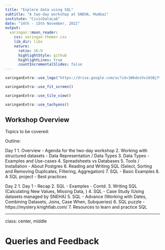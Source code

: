```yaml
---
title: "Explore data using SQL"
subtitle: "A two-day workshop at SNEHA, Mumbai"
institute: "CivicDataLab"
date: "14th - 15th November, 2022"
output:
  xaringan::moon_reader:
    css: xaringan-themer.css
    lib_dir: libs
    nature:
      ratio: 16:9
      highlightStyle: github
      highlightLines: true
      countIncrementalSlides: false
---
```


```r
xaringanExtra::use_logo("https://drive.google.com/uc?id=1WbdosVvi6SBjYtEF6kHj-f0wotdHMRgw",link_url = "https://civicdatalab.in",exclude_class = NULL)
```

```r
xaringanExtra::use_fit_screen()
```

```r
xaringanExtra::use_tile_view()
```

```r
xaringanExtra::use_tachyons()
```

## Workshop Overview

Topics to be covered:




Outline:

Day 1
1. Overview - Agenda for the two-day workshop
2. Working with structured datasets - Data Representation / Data Types
3. Data Types - Examples and Use-cases
4. Spreadsheets vs Databases
5. Tools / Installation - About Postgres
6. Reading and Writing SQL (Select, Sorting and Removing Duplicates, Filtering, Aggregation)
7. SQL - Basic Examples
8. A SQL project - Best practices

Day 2
1. Day 1 - Recap
2. SQL - Examples - Contd.
3. Writing SQL (Calculating New Values, Missing Data, ) 
4. SQL - Case Study (Using datasets managed by SNEHA)
5. SQL - Advance (Working with Dates, Combining Datasets, Joins, Case When, Subqueries)
6. SQL puzzle - https://mystery.knightlab.com/
7. Resources to learn and practice SQL

---

class: center, middle

# Queries and Feedback
